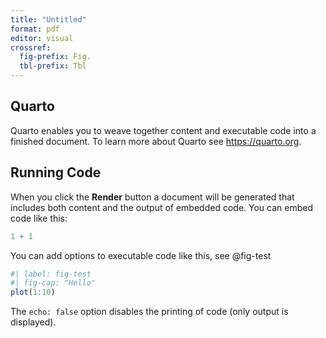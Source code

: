 ```yaml
---
title: "Untitled"
format: pdf
editor: visual
crossref:
  fig-prefix: Fig.
  tbl-prefix: Tbl
---
```


## Quarto

Quarto enables you to weave together content and executable code into a
finished document. To learn more about Quarto see <https://quarto.org>.

## Running Code

When you click the **Render** button a document will be generated that
includes both content and the output of embedded code. You can embed
code like this:

```r
1 + 1
```

You can add options to executable code like this, see @fig-test

```r
#| label: fig-test
#| fig-cap: "Hello"
plot(1:10)
```

The `echo: false` option disables the printing of code (only output is
displayed).
